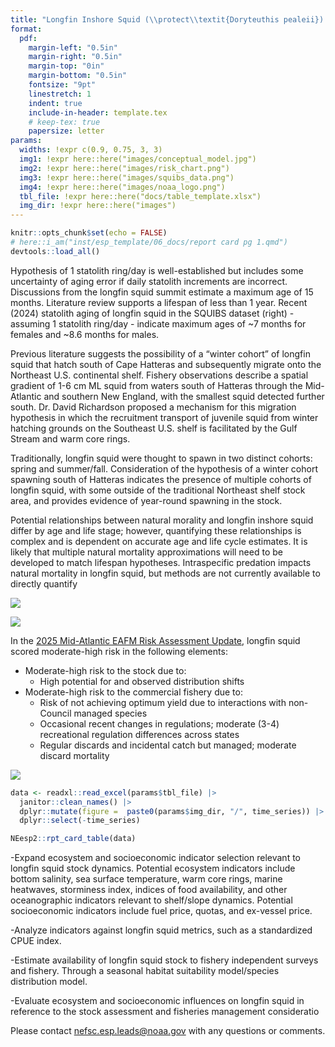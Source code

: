 ```yaml
---
title: "Longfin Inshore Squid (\\protect\\textit{Doryteuthis pealeii}) \\protect\\newline Ecosystem & Socioeconomic Profile Report Card"
format: 
  pdf:
    margin-left: "0.5in"
    margin-right: "0.5in"
    margin-top: "0in"
    margin-bottom: "0.5in"
    fontsize: "9pt"
    linestretch: 1
    indent: true
    include-in-header: template.tex    
    # keep-tex: true
    papersize: letter
params:
  widths: !expr c(0.9, 0.75, 3, 3)
  img1: !expr here::here("images/conceptual_model.jpg")
  img2: !expr here::here("images/risk_chart.png")
  img3: !expr here::here("images/squibs_data.png")
  img4: !expr here::here("images/noaa_logo.png")
  tbl_file: !expr here::here("docs/table_template.xlsx")
  img_dir: !expr here::here("images")
---
```

```r
knitr::opts_chunk$set(echo = FALSE)
# here::i_am("inst/esp_template/06_docs/report card pg 1.qmd")
devtools::load_all()
``` 
\backgroundsetup{
  scale=1,
  angle=0,
  opacity=0,
  contents={\includegraphics[width=\paperwidth,height=\paperheight]{bg_pg1.jpg}}
 }
\BgThispage

\vspace{-1.5cm}

\section{Spring 2026}

::::: {layout="[ [0.6, 0.025, 0.475]] "}

:::: {}

:::{}
\section{Key Findings from the Life History Working Group}

\subsection{Lifespan and aging}
Hypothesis of 1 statolith ring/day is well-established but includes some uncertainty of aging error if daily statolith increments are incorrect. Discussions from the longfin squid summit estimate a maximum age of 15 months.  Literature review supports a lifespan of less than 1 year. Recent (2024) statolith aging of longfin squid in the SQUIBS dataset (right) - assuming 1 statolith ring/day - indicate maximum ages of ~7 months for females and ~8.6 months for males.

\vspace{0.25cm}

\subsection{Migration and movement dynamics}
Previous literature suggests the possibility of a “winter cohort” of longfin squid that hatch south of Cape Hatteras and subsequently migrate onto the Northeast U.S. continental shelf. Fishery observations describe a spatial gradient of 1-6 cm ML squid from waters south of Hatteras through the Mid-Atlantic and southern New England, with the smallest squid detected further south. Dr. David Richardson proposed a mechanism for this migration hypothesis in which the recruitment transport of juvenile squid from winter hatching grounds on the Southeast U.S. shelf is facilitated by the Gulf Stream and warm core rings.

\vspace{0.25cm}

\subsection{Reproductive dynamics}
Traditionally, longfin squid were thought to spawn in two distinct cohorts: spring and summer/fall. Consideration of the hypothesis of a winter cohort spawning south of Hatteras indicates the presence of multiple cohorts of longfin squid, with some outside of the traditional Northeast shelf stock area, and provides evidence of year-round spawning in the stock. 

\vspace{0.25cm}

\subsection{Natural mortality}
Potential relationships between natural morality and longfin inshore squid differ by age and life stage; however, quantifying these relationships is complex and is dependent on accurate age and life cycle estimates. It is likely that multiple natural mortality approximations will need to be developed to match lifespan hypotheses. Intraspecific predation impacts natural mortality in longfin squid, but methods are not currently available to directly quantify
:::

:::{}
![](`r params$img1`)
:::

::::

::::{}
\hfill
::::

::::{}
:::{}
\section{Longfin Squid Age Frequency from SQUIBS dataset}
![](`r params$img3`)
:::

:::{}
\section{Key Points from the Mid-Atlantic Risk Assessment}

\raggedright
<!-- maybe this is being centered because it's the only section without a header? -->
In the [2025 Mid-Atlantic EAFM Risk Assessment Update](https://static1.squarespace.com/static/511cdc7fe4b00307a2628ac6/t/67d45b1680e8654ecaf1b98e/1741970199497/b_Draft+MAB_RiskAssess_2025.pdf), longfin squid scored moderate-high risk in the following elements:

- Moderate-high risk to the stock due to:
  - High potential for and observed distribution shifts  
- Moderate-high risk to the commercial fishery due to:
  - Risk of not achieving optimum yield due to interactions with non-Council managed species
  - Occasional recent changes in regulations; moderate (3-4) recreational regulation differences across states
  - Regular discards and incidental catch but managed; moderate discard mortality
:::

\vspace{0.5cm}

:::{}
![](`r params$img2`)
:::
::::

:::::

\newpage

\backgroundsetup{
  contents={\includegraphics[width=\paperwidth,height=\paperheight]{bg_pg2.jpg}}
  }
\BgThispage
<!-- not sure why this doesn't work -->

\newgeometry{top=0.25in, left=0.25in, right=0.25in, bottom=0.25in}

```r
data <- readxl::read_excel(params$tbl_file) |>
  janitor::clean_names() |>
  dplyr::mutate(figure =  paste0(params$img_dir, "/", time_series)) |>
  dplyr::select(-time_series)
```

::: {}
```r
NEesp2::rpt_card_table(data)
```

\section{Research Recommendations}

\raggedright
-Expand ecosystem and socioeconomic indicator selection relevant to longfin squid stock dynamics. Potential ecosystem indicators include bottom salinity, sea surface temperature, warm core rings, marine heatwaves, storminess index, indices of food availability, and other oceanographic indicators relevant to shelf/slope dynamics. Potential socioeconomic indicators include fuel price, quotas, and ex-vessel price.

\vspace{0.25cm}

-Analyze indicators against longfin squid metrics, such as a standardized CPUE index. 

\vspace{0.25cm}

-Estimate availability of longfin squid stock to fishery independent surveys and fishery. Through a seasonal habitat suitability model/species distribution model. 

\vspace{0.25cm}

-Evaluate ecosystem and socioeconomic influences on longfin squid in reference to the stock assessment and fisheries management consideratio

\vspace{2.0cm}

\centering
Please contact [nefsc.esp.leads@noaa.gov](nefsc.esp.leads@noaa.gov) with any questions or comments.
:::
